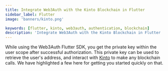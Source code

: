 ```yaml
---
title: Integrate Web3Auth with the Kinto Blockchain in Flutter
sidebar_label: Flutter
image: 'banners/kinto.png'

keywords: [flutter, kinto, web3auth, authentication, blockchain]
description: 'Integrate Web3Auth with the Kinto Blockchain in Flutter | Documentation - Web3Auth'
---
```



<SEO
  title="Integrate Web3Auth with the Kinto Blockchain in Flutter"
  description="Integrate Web3Auth with the Kinto Blockchain in Flutter | Documentation - Web3Auth"
  image="https://web3auth.io/docs/banners/kinto.png"
  slug="/embedded-wallets/connect-blockchain/evm/kinto/flutter"
/>

While using the Web3Auth Flutter SDK, you get the private key within the user scope after successful authorization. This private key can be used to retrieve the user's address, and interact with [Kinto](https://kinto.xyz/) to make any blockchain calls. We have highlighted a few here for getting you started quickly on that.

<EVMInteraction />
